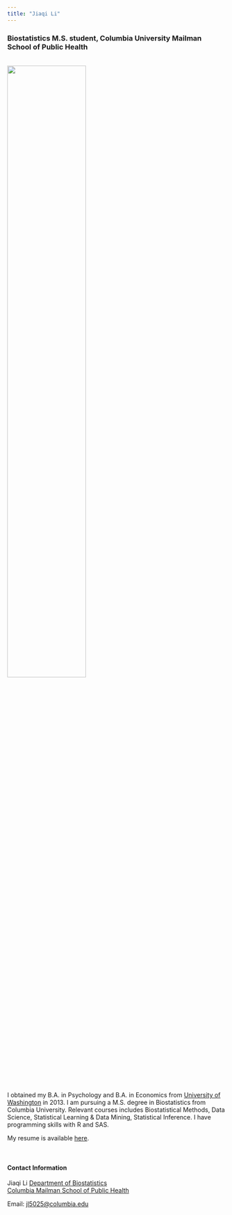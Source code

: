 ```yaml
---
title: "Jiaqi Li"
---
```


<link rel="stylesheet" href="academicons.css"/>
<link rel="stylesheet" href="styles.css" type="text/css">


### Biostatistics M.S. student, Columbia University Mailman School of Public Health

<br><img src="Downloads/picture.jpg" style="width:60%"><br>

I obtained my B.A. in Psychology and B.A. in Economics from [University of Washington](https://www.washington.edu/) in 2013. I am pursuing a M.S. degree in Biostatistics from Columbia University. Relevant courses includes Biostatistical Methods, Data Science, Statistical Learning & Data Mining, Statistical Inference. I have programming skills with R and SAS. 

My resume is available [here](Downloads/JL_resume.pdf).

<br>

#### Contact Information

Jiaqi Li
[Department of Biostatistics](http://www.mailman.columbia.edu/academic-departments/biostatistics)  
[Columbia Mailman School of Public Health](http://www.mailman.columbia.edu/)  
 

Email: [jl5025@columbia.edu](mailto:jl5025@columbia.edu) 